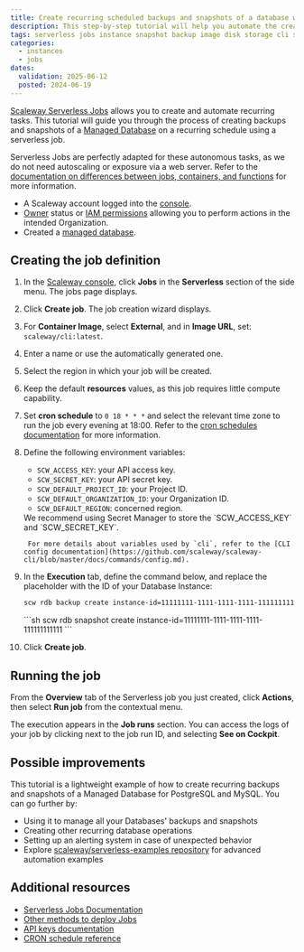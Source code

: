 ```yaml
---
title: Create recurring scheduled backups and snapshots of a database with Serverless Jobs and the Scaleway CLI
description: This step-by-step tutorial will help you automate the creation and scheduling of backups and snapshots of your database using Serverless Jobs and the Scaleway CLI
tags: serverless jobs instance snapshot backup image disk storage cli schedule cron recurring
categories:
  - instances
  - jobs
dates:
  validation: 2025-06-12
  posted: 2024-06-19
---
```



[Scaleway Serverless Jobs](/serverless-jobs/quickstart/) allows you to create and automate recurring tasks. This tutorial will guide you through the process of creating backups and snapshots of a [Managed Database](/managed-databases-for-postgresql-and-mysql/quickstart/) on a recurring schedule using a serverless job.

Serverless Jobs are perfectly adapted for these autonomous tasks, as we do not need autoscaling or exposure via a web server. Refer to the [documentation on differences between jobs, containers, and functions](/serverless-jobs/reference-content/difference-jobs-functions-containers/) for more information.

<Requirements />

- A Scaleway account logged into the [console](https://console.scaleway.com).
- [Owner](/iam/concepts/#owner) status or [IAM permissions](/iam/concepts/#permission) allowing you to perform actions in the intended Organization.
- Created a [managed database](/classic-hosting/how-to/create-postgresql-database/).

## Creating the job definition

1. In the [Scaleway console](https://console.scaleway.com), click **Jobs** in the **Serverless** section of the side menu. The jobs page displays.

2. Click **Create job**. The job creation wizard displays.

3. For **Container Image**, select **External**, and in **Image URL**, set: `scaleway/cli:latest`.

4. Enter a name or use the automatically generated one.

5. Select the region in which your job will be created.

6. Keep the default **resources** values, as this job requires little compute capability.

7. Set **cron schedule** to `0 18 * * *` and select the relevant time zone to run the job every evening at 18:00. Refer to the [cron schedules documentation](/serverless-jobs/reference-content/cron-schedules/) for more information.

8. Define the following environment variables:
    - `SCW_ACCESS_KEY`: your API access key.
    - `SCW_SECRET_KEY`: your API secret key.
    - `SCW_DEFAULT_PROJECT_ID`: your Project ID.
    - `SCW_DEFAULT_ORGANIZATION_ID`: your Organization ID.
    - `SCW_DEFAULT_REGION`: concerned region.

    <Message type="note">
        We recommend using Secret Manager to store the `SCW_ACCESS_KEY` and `SCW_SECRET_KEY`.
    </Message>

        For more details about variables used by `cli`, refer to the [CLI config documentation](https://github.com/scaleway/scaleway-cli/blob/master/docs/commands/config.md).

9. In the **Execution** tab, define the command below, and replace the placeholder with the ID of your Database Instance:
    <Tabs>
    <TabsTab label="Backup">
    ```sh
    scw rdb backup create instance-id=11111111-1111-1111-1111-111111111111 database-name=YOUR_DB_NAME
    ```
    </TabsTab>
    <TabsTab label="Snapshot">
    ```sh
    scw rdb snapshot create instance-id=11111111-1111-1111-1111-111111111111
    ```
    </TabsTab>
    </Tabs>
10. Click **Create job**.

## Running the job

From the **Overview** tab of the Serverless job you just created, click **Actions**, then select **Run job** from the contextual menu.

The execution appears in the **Job runs** section. You can access the logs of your job by clicking <Icon name="more" /> next to the job run ID, and selecting **See on Cockpit**.

## Possible improvements

This tutorial is a lightweight example of how to create recurring backups and snapshots of a Managed Database for PostgreSQL and MySQL. You can go further by:
- Using it to manage all your Databases' backups and snapshots
- Creating other recurring database operations
- Setting up an alerting system in case of unexpected behavior
- Explore [scaleway/serverless-examples repository](https://github.com/scaleway/serverless-examples) for advanced automation examples

## Additional resources

- [Serverless Jobs Documentation](/serverless-jobs/how-to/create-job/)
- [Other methods to deploy Jobs](/serverless-jobs/reference-content/deploy-job/)
- [API keys documentation](/iam/how-to/create-api-keys/)
- [CRON schedule reference](/serverless-jobs/reference-content/cron-schedules/)
